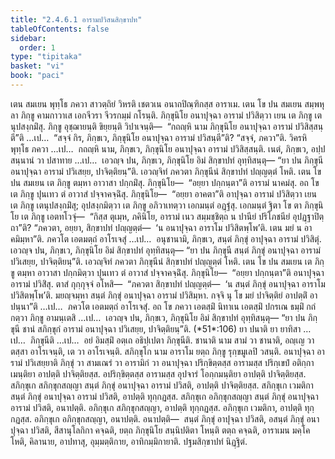 ```yaml
---
title: "2.4.6.1 อารามปวิสนสิกฺขาปท"
tableOfContents: false
sidebar:
  order: 1
type: "tipitaka"
basket: "vi"
book: "paci"
---
```



<DynamicBreadcrumb />

<Division number="1021" book="paci">

<Paragraph number="3087" book="paci">
เตน สมเยน พุทฺโธ ภควา สาวตฺถิยํ วิหรติ เชตวเน อนาถปิณฺฑิกสฺส อาราเม. เตน โข ปน สมเยน สมฺพหุลา ภิกฺขู คามกาวาเส เอกจีวรา จีวรกมฺมํ กโรนฺติ. ภิกฺขุนิโย อนาปุจฺฉา อารามํ ปวิสิตฺวา เยน เต ภิกฺขู เตนุปสงฺกมิํสุ. ภิกฺขู อุชฺฌายนฺติ ขิยฺยนฺติ วิปาเจนฺติ—  “กถญฺหิ นาม ภิกฺขุนิโย อนาปุจฺฉา อารามํ ปวิสิสฺสนฺตี”ติ …เป…  “สจฺจํ กิร, ภิกฺขเว, ภิกฺขุนิโย อนาปุจฺฉา อารามํ ปวิสนฺตี”ติ? “สจฺจํ, ภควา”ติ. วิครหิ พุทฺโธ ภควา …เป…  กถญฺหิ นาม, ภิกฺขเว, ภิกฺขุนิโย อนาปุจฺฉา อารามํ ปวิสิสฺสนฺติ. เนตํ, ภิกฺขเว, อปฺปสนฺนานํ วา ปสาทาย …เป…  เอวญฺจ ปน, ภิกฺขเว, ภิกฺขุนิโย อิมํ สิกฺขาปทํ อุทฺทิสนฺตุ—
</Paragraph>

<Paragraph number="3088" book="paci">
<Emphasis>“ยา ปน ภิกฺขุนี อนาปุจฺฉา อารามํ ปวิเสยฺย, ปาจิตฺติยนฺ”</Emphasis>ติ.
</Paragraph>

<Paragraph number="3089" book="paci">
เอวญฺจิทํ ภควตา ภิกฺขุนีนํ สิกฺขาปทํ ปญฺญตฺตํ โหติ.
</Paragraph>

</Division>
<Division number="1022" book="paci">

<Paragraph number="3090" book="paci">
เตน โข ปน สมเยน เต ภิกฺขู ตมฺหา อาวาสา ปกฺกมิํสุ. ภิกฺขุนิโย—  “อยฺยา ปกฺกนฺตา”ติ อารามํ นาคมํสุ. อถ โข เต ภิกฺขู ปุนเทว ตํ อาวาสํ ปจฺจาคจฺฉิํสุ. ภิกฺขุนิโย—  “อยฺยา อาคตา”ติ อาปุจฺฉา อารามํ ปวิสิตฺวา เยน เต ภิกฺขู เตนุปสงฺกมิํสุ; อุปสงฺกมิตฺวา เต ภิกฺขู อภิวาเทตฺวา เอกมนฺตํ อฏฺฐํสุ. เอกมนฺตํ ฐิตา โข ตา ภิกฺขุนิโย เต ภิกฺขู เอตทโวจุํ—  “กิสฺส ตุเมฺห, ภคินิโย, อารามํ เนว สมฺมชฺชิตฺถ น ปานียํ ปริโภชนียํ อุปฏฺฐาปิตฺถา”ติ? “ภควตา, อยฺยา, สิกฺขาปทํ ปญฺญตฺตํ—  ‘น อนาปุจฺฉา อาราโม ปวิสิตพฺโพ’ติ. เตน มยํ น อาคมิมฺหา”ติ. ภควโต เอตมตฺถํ อาโรเจสุํ …เป…  อนุชานามิ, ภิกฺขเว, สนฺตํ ภิกฺขุํ อาปุจฺฉา อารามํ ปวิสิตุํ. เอวญฺจ ปน, ภิกฺขเว, ภิกฺขุนิโย อิมํ สิกฺขาปทํ อุทฺทิสนฺตุ—
</Paragraph>

<Paragraph number="3091" book="paci">
<Emphasis>“ยา ปน ภิกฺขุนี สนฺตํ ภิกฺขุํ อนาปุจฺฉา อารามํ ปวิเสยฺย, ปาจิตฺติยนฺ”</Emphasis>ติ.
</Paragraph>

<Paragraph number="3092" book="paci">
เอวญฺจิทํ ภควตา ภิกฺขุนีนํ สิกฺขาปทํ ปญฺญตฺตํ โหติ.
</Paragraph>

</Division>
<Division number="1023" book="paci">

<Paragraph number="3093" book="paci">
เตน โข ปน สมเยน เต ภิกฺขู ตมฺหา อาวาสา ปกฺกมิตฺวา ปุนเทว ตํ อาวาสํ ปจฺจาคจฺฉิํสุ. ภิกฺขุนิโย—  “อยฺยา ปกฺกนฺตา”ติ อนาปุจฺฉา อารามํ ปวิสิํสุ. ตาสํ กุกฺกุจฺจํ อโหสิ—  “ภควตา สิกฺขาปทํ ปญฺญตฺตํ—  ‘น สนฺตํ ภิกฺขุํ อนาปุจฺฉา อาราโม ปวิสิตพฺโพ’ติ. มยญฺจมฺหา สนฺตํ ภิกฺขุํ อนาปุจฺฉา อารามํ ปวิสิมฺหา. กจฺจิ นุ โข มยํ ปาจิตฺติยํ อาปตฺติํ อาปนฺนา”ติ …เป…  ภควโต เอตมตฺถํ อาโรเจสุํ. อถ โข ภควา เอตสฺมิํ นิทาเน เอตสฺมิํ ปกรเณ ธมฺมิํ กถํ กตฺวา ภิกฺขู อามนฺเตสิ …เป…  เอวญฺจ ปน, ภิกฺขเว, ภิกฺขุนิโย อิมํ สิกฺขาปทํ อุทฺทิสนฺตุ—
</Paragraph>

</Division>
<Division number="1024" book="paci">

<Paragraph number="3094" book="paci">
<Emphasis>“ยา ปน ภิกฺขุนี ชานํ สภิกฺขุกํ อารามํ อนาปุจฺฉา ปวิเสยฺย, ปาจิตฺติยนฺ”</Emphasis>ติ. (*51*:<Emphasis>106</Emphasis>)
</Paragraph>

</Division>
<Division number="1025" book="paci">

<Paragraph number="3095" book="paci">
<Emphasis>ยา ปนา</Emphasis>ติ ยา ยาทิสา …เป…  <Emphasis>ภิกฺขุนี</Emphasis>ติ …เป…  อยํ อิมสฺมิํ อตฺเถ อธิปฺเปตา ภิกฺขุนีติ.
</Paragraph>

<Paragraph number="3096" book="paci">
<Emphasis>ชานาติ</Emphasis> นาม สามํ วา ชานาติ, อญฺเญ วา ตสฺสา อาโรเจนฺติ, เต วา อาโรเจนฺติ.
</Paragraph>

<Paragraph number="3097" book="paci">
<Emphasis>สภิกฺขุโก</Emphasis> นาม อาราโม ยตฺถ ภิกฺขู รุกฺขมูเลปิ วสนฺติ.
</Paragraph>

<Paragraph number="3098" book="paci">
<Emphasis>อนาปุจฺฉา อารามํ ปวิเสยฺยา</Emphasis>ติ ภิกฺขุํ วา สามเณรํ วา อารามิกํ วา อนาปุจฺฉา ปริกฺขิตฺตสฺส อารามสฺส ปริกฺเขปํ อติกฺกาเมนฺติยา อาปตฺติ ปาจิตฺติยสฺส. อปริกฺขิตฺตสฺส อารามสฺส อุปจารํ โอกฺกมนฺติยา อาปตฺติ ปาจิตฺติยสฺส.
</Paragraph>

</Division>
<Division number="1026" book="paci">

<Paragraph number="3099" book="paci">
สภิกฺขุเก สภิกฺขุกสญฺญา สนฺตํ ภิกฺขุํ อนาปุจฺฉา อารามํ ปวิสติ, อาปตฺติ ปาจิตฺติยสฺส. สภิกฺขุเก เวมติกา สนฺตํ ภิกฺขุํ อนาปุจฺฉา อารามํ ปวิสติ, อาปตฺติ ทุกฺกฏสฺส. สภิกฺขุเก อภิกฺขุกสญฺญา สนฺตํ ภิกฺขุํ อนาปุจฺฉา อารามํ ปวิสติ, อนาปตฺติ.
</Paragraph>

<Paragraph number="3100" book="paci">
อภิกฺขุเก สภิกฺขุกสญฺญา, อาปตฺติ ทุกฺกฏสฺส. อภิกฺขุเก เวมติกา, อาปตฺติ ทุกฺกฏสฺส. อภิกฺขุเก อภิกฺขุกสญฺญา, อนาปตฺติ.
</Paragraph>

</Division>
<Division number="1027" book="paci">

<Paragraph number="3101" book="paci">
อนาปตฺติ—  สนฺตํ ภิกฺขุํ อาปุจฺฉา ปวิสติ, อสนฺตํ ภิกฺขุํ อนาปุจฺฉา ปวิสติ, สีสานุโลกิกา คจฺฉติ, ยตฺถ ภิกฺขุนิโย สนฺนิปติตา โหนฺติ ตตฺถ คจฺฉติ, อาราเมน มคฺโค โหติ, คิลานาย, อาปทาสุ, อุมฺมตฺติกาย, อาทิกมฺมิกายาติ.

</Paragraph>
</Division>

<Paragraph number="3102" type="center" book="paci">
ปฐมสิกฺขาปทํ นิฏฺฐิตํ.
</Paragraph>